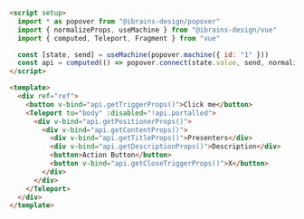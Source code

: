 ```html
<script setup>
  import * as popover from "@ibrains-design/popover"
  import { normalizeProps, useMachine } from "@ibrains-design/vue"
  import { computed, Teleport, Fragment } from "vue"

  const [state, send] = useMachine(popover.machine({ id: "1" }))
  const api = computed(() => popover.connect(state.value, send, normalizeProps))
</script>

<template>
  <div ref="ref">
    <button v-bind="api.getTriggerProps()">Click me</button>
    <Teleport to="body" :disabled="!api.portalled">
      <div v-bind="api.getPositionerProps()">
        <div v-bind="api.getContentProps()">
          <div v-bind="api.getTitleProps()">Presenters</div>
          <div v-bind="api.getDescriptionProps()">Description</div>
          <button>Action Button</button>
          <button v-bind="api.getCloseTriggerProps()">X</button>
        </div>
      </div>
    </Teleport>
  </div>
</template>
```
